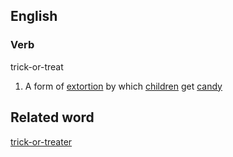 ==English==
===Verb===
trick-or-treat
#A form of [[extortion]] by which [[child]]ren get [[candy]]

==Related word==
[[trick-or-treater]]